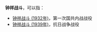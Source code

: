 '''钟祥战斗'''，可以指：
*[[钟祥战斗_(1932年)|钟祥战斗 (1932年)]]，第一次国共内战战役
*[[钟祥战斗_(1939年)|钟祥战斗 (1939年)]]，抗日战争战役

{{Disambiguation|Cat=四字中国战事消歧义}}